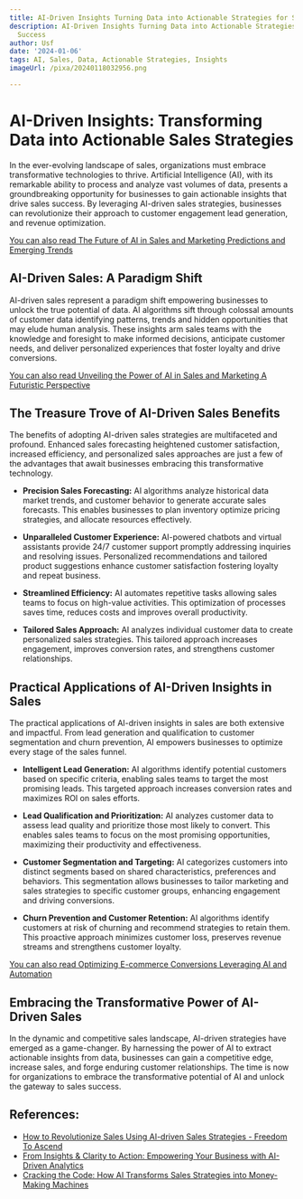 ```yaml
---
title: AI-Driven Insights Turning Data into Actionable Strategies for Sales Success
description: AI-Driven Insights Turning Data into Actionable Strategies for Sales
  Success
author: Usf
date: '2024-01-06'
tags: AI, Sales, Data, Actionable Strategies, Insights
imageUrl: /pixa/20240118032956.png

---
```

# AI-Driven Insights: Transforming  Data into Actionable Sales Strategies

In the ever-evolving landscape of sales, organizations must embrace  transformative technologies to thrive. Artificial Intelligence  (AI), with its remarkable ability to  process and analyze vast volumes of data, presents a groundbreaking opportunity for businesses to gain actionable insights that drive sales success. By leveraging AI-driven sales strategies, businesses can revolutionize their approach to  customer  engagement lead generation, and  revenue optimization.

[You  can also  read The Future of AI in Sales and Marketing  Predictions and Emerging Trends](The%20Future%20of%20AI%20in%20Sales%20and%20Marketing%20Predictions%20and%20Emerging%20Trends)


## AI-Driven Sales:  A Paradigm Shift

AI-driven  sales represent a paradigm shift empowering businesses to unlock the true potential of data. AI algorithms sift through colossal amounts of customer data identifying patterns, trends and hidden opportunities that may elude human analysis. These insights arm sales teams with the knowledge and foresight to make informed decisions, anticipate customer needs, and deliver personalized experiences that foster loyalty and drive conversions.

[You can also read Unveiling the  Power of AI in Sales and Marketing A Futuristic Perspective](Unveiling%20the%20Power%20of%20AI%20in%20Sales%20and%20Marketing%20A%20Futuristic%20Perspective)


## The  Treasure Trove of AI-Driven Sales Benefits

The benefits of adopting AI-driven sales strategies are multifaceted and profound. Enhanced sales forecasting  heightened customer satisfaction, increased efficiency, and  personalized sales approaches are just a few of the advantages that await businesses embracing  this transformative technology.

- **Precision Sales Forecasting:**  AI algorithms analyze historical data market trends, and customer behavior to generate accurate sales forecasts. This enables businesses to  plan inventory optimize  pricing strategies, and allocate resources effectively.

- **Unparalleled Customer Experience:** AI-powered chatbots and virtual assistants provide 24/7 customer support promptly addressing inquiries and resolving issues.  Personalized recommendations and tailored product suggestions enhance customer satisfaction fostering loyalty and repeat business.

- **Streamlined Efficiency:** AI automates repetitive tasks allowing  sales teams to focus on high-value activities. This  optimization of processes saves time, reduces costs and improves  overall  productivity.

- **Tailored Sales Approach:** AI analyzes individual customer data to create personalized  sales  strategies. This tailored approach increases  engagement, improves conversion rates, and strengthens customer  relationships.

## Practical Applications of AI-Driven  Insights in Sales

The practical applications of AI-driven insights  in sales are both extensive and impactful. From lead generation and qualification to customer segmentation and churn prevention, AI empowers businesses to optimize  every stage of the sales funnel.

-  **Intelligent Lead Generation:** AI algorithms identify potential customers based on specific criteria, enabling  sales teams to  target the most promising leads. This  targeted approach increases conversion rates and maximizes ROI on sales efforts.

- **Lead Qualification and Prioritization:** AI analyzes  customer data to  assess lead quality and prioritize those most likely to  convert. This enables sales  teams to focus on the most promising opportunities, maximizing their productivity and effectiveness.

- **Customer Segmentation and Targeting:**  AI categorizes customers into distinct  segments based on shared characteristics, preferences and  behaviors. This segmentation allows businesses to tailor marketing and sales  strategies  to  specific customer groups,  enhancing engagement and driving conversions.

-  **Churn Prevention and Customer Retention:** AI  algorithms identify customers at risk of churning and recommend strategies to retain them. This proactive approach minimizes customer loss, preserves revenue  streams and strengthens customer  loyalty.

[You can also read Optimizing E-commerce Conversions Leveraging AI and Automation](Optimizing%20E-commerce%20Conversions%20Leveraging%20AI%20and%20Automation)


## Embracing the Transformative Power  of AI-Driven Sales

In the dynamic  and competitive sales  landscape, AI-driven strategies have emerged as a game-changer. By harnessing the power of AI to extract actionable insights from data, businesses can gain a competitive edge, increase sales, and forge  enduring customer relationships. The time is now for organizations  to embrace the transformative potential of AI  and unlock the gateway to sales success.

## References:
- [How to Revolutionize Sales Using AI-driven Sales Strategies - Freedom To Ascend](https://www.freedomtoascend.com/sales/sales-technology/ai/ai-driven-sales-strategies/)
- [From Insights & Clarity to Action: Empowering Your Business with AI-Driven Analytics](https://www.linkedin.com/pulse/from-insights-clarity-action-empowering-your-business-renee-bowser)
- [Cracking the Code: How AI Transforms Sales Strategies into Money-Making Machines](https://www.linkedin.com/pulse/cracking-code-how-ai-transforms-sales-strategies-money-making)
